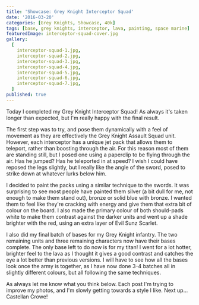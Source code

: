 ```yaml
---
title: 'Showcase: Grey Knight Interceptor Squad'
date: '2016-03-20'
categories: [Grey Knights, Showcase, 40k]
tags: [base, grey knights, interceptor, lava, painting, space marine]
featuredImage: interceptor-squad-cover.jpg
gallery:
  [
    interceptor-squad-1.jpg,
    interceptor-squad-2.jpg,
    interceptor-squad-3.jpg,
    interceptor-squad-4.jpg,
    interceptor-squad-5.jpg,
    interceptor-squad-6.jpg,
    interceptor-squad-7.jpg,
  ]
published: true
---
```


Today I completed my Grey Knight Interceptor Squad! As always it's taken longer than expected, but I'm really
happy with the final result.

The first step was to try, and pose them dynamically with a feel of movement as they are effectively the Grey
Knight Assault Squad unit. However, each interceptor has a unique jet pack that allows them to teleport, rather
than boosting through the air. For this reason most of them are standing still, but I posed one using a paperclip
to be flying through the air. Has he jumped? Has he teleported in at speed? I wish I could have reposed the legs
slightly, but I really like the angle of the sword, posed to strike down at whatever lurks below him.

I decided to paint the packs using a similar technique to the swords. It was surprising to see most people have
painted them silver (a bit dull for me, not enough to make them stand out), bronze or solid blue with bronze.
I wanted them to feel like they're cracking with energy and give them that extra bit of colour on the board.
I also made the primary colour of both should-pads white to make them contrast against the darker units and went up a
shade brighter with the red, using an extra layer of Evil Sunz Scarlet.

I also did my final batch of bases for my Grey Knight infantry. The two remaining units and three remaining
characters now have their bases complete. The only base left to do now is for my titan! I went for a lot hotter,
brighter feel to the lava as I thought it gives a good contrast and catches the eye a lot better than previous
versions. I will have to see how all the bases look once the army is together, as I have now done
3-4 batches all in slightly different colours, but all following the same techniques.

As always let me know what you think below. Each post I'm trying to improve my photos, and I'm slowly getting
towards a style I like. Next up... Castellan Crowe!
